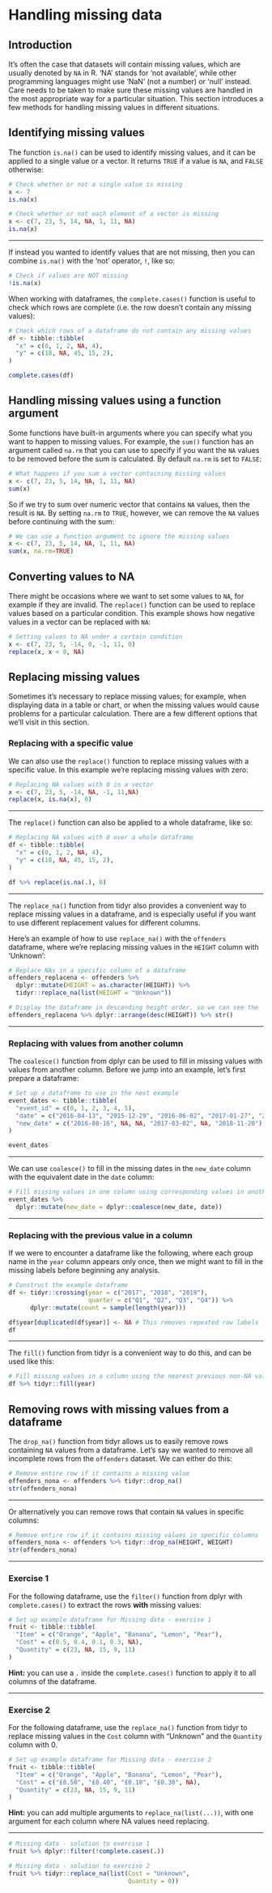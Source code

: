 # Handling missing data

## Introduction

It's often the case that datasets will contain missing values, which are usually denoted by `NA` in R. 'NA' stands for 'not available', while other programming languages might use 'NaN' (not a number) or 'null' instead. Care needs to be taken to make sure these missing values are handled in the most appropriate way for a particular situation. This section introduces a few methods for handling missing values in different situations.


## Identifying missing values

The function `is.na()` can be used to identify missing values, and it can be applied to a single value or a vector. It returns `TRUE` if a value is `NA`, and `FALSE` otherwise:

```r
# Check whether or not a single value is missing
x <- 7
is.na(x)

# Check whether or not each element of a vector is missing
x <- c(7, 23, 5, 14, NA, 1, 11, NA)
is.na(x)
```

---

If instead you wanted to identify values that are not missing, then you can combine `is.na()` with the 'not' operator, `!`, like so:
```r
# Check if values are NOT missing
!is.na(x)
```

When working with dataframes, the `complete.cases()` function is useful to check which rows are complete (i.e. the row doesn't contain any missing values):

```r
# Check which rows of a dataframe do not contain any missing values
df <- tibble::tibble(
  "x" = c(0, 1, 2, NA, 4),
  "y" = c(18, NA, 45, 15, 2),
)

complete.cases(df)
```


## Handling missing values using a function argument

Some functions have built-in arguments where you can specify what you want to happen to missing values. For example, the `sum()` function has an argument called `na.rm` that you can use to specify if you want the `NA` values to be removed before the sum is calculated. By default `na.rm` is set to `FALSE`:

```r
# What happens if you sum a vector containing missing values
x <- c(7, 23, 5, 14, NA, 1, 11, NA)
sum(x)
```

So if we try to sum over numeric vector that contains `NA` values, then the result is `NA`. By setting `na.rm` to `TRUE`, however, we can remove the `NA` values before continuing with the sum:

```r
# We can use a function argument to ignore the missing values
x <- c(7, 23, 5, 14, NA, 1, 11, NA)
sum(x, na.rm=TRUE)
```


## Converting values to NA

There might be occasions where we want to set some values to `NA`, for example if they are invalid. The `replace()` function can be used to replace values based on a particular condition. This example shows how negative values in a vector can be replaced with `NA`:

```r
# Setting values to NA under a certain condition
x <- c(7, 23, 5, -14, 0, -1, 11, 0)
replace(x, x < 0, NA)
```


## Replacing missing values

Sometimes it's necessary to replace missing values; for example, when displaying data in a table or chart, or when the missing values would cause problems for a particular calculation. There are a few different options that we'll visit in this section.


### Replacing with a specific value

We can also use the `replace()` function to replace missing values with a specific value. In this example we're replacing missing values with zero:

```r
# Replacing NA values with 0 in a vector
x <- c(7, 23, 5, -14, NA, -1, 11,NA)
replace(x, is.na(x), 0)
```

---

The `replace()` function can also be applied to a whole dataframe, like so:

```r
# Replacing NA values with 0 over a whole dataframe
df <- tibble::tibble(
  "x" = c(0, 1, 2, NA, 4),
  "y" = c(18, NA, 45, 15, 2),
)

df %>% replace(is.na(.), 0)
```

---

The `replace_na()` function from tidyr also provides a convenient way to replace missing values in a dataframe, and is especially useful if you want to use different replacement values for different columns.

Here's an example of how to use `replace_na()` with the `offenders` dataframe, where we're replacing missing values in the `HEIGHT` column with 'Unknown':
```r
# Replace NAs in a specific column of a dataframe
offenders_replacena <- offenders %>%
  dplyr::mutate(HEIGHT = as.character(HEIGHT)) %>%
  tidyr::replace_na(list(HEIGHT = "Unknown"))

# Display the dataframe in descending height order, so we can see the 'Unknown' values
offenders_replacena %>% dplyr::arrange(desc(HEIGHT)) %>% str()
```


---

### Replacing with values from another column

The `coalesce()` function from dplyr can be used to fill in missing values with values from another column. Before we jump into an example, let's first prepare a dataframe:

```r
# Set up a dataframe to use in the next example
event_dates <- tibble::tibble(
  "event_id" = c(0, 1, 2, 3, 4, 5),
  "date" = c("2016-04-13", "2015-12-29", "2016-06-02", "2017-01-27", "2015-10-21", "2018-03-15"),
  "new_date" = c("2016-08-16", NA, NA, "2017-03-02", NA, "2018-11-20")
)

event_dates
```

---

We can use `coalesce()` to fill in the missing dates in the `new_date` column with the equivalent date in the `date` column:

```r
# Fill missing values in one column using corresponding values in another column
event_dates %>%
  dplyr::mutate(new_date = dplyr::coalesce(new_date, date))
```

---

### Replacing with the previous value in a column

If we were to encounter a dataframe like the following, where each group name in the `year` column appears only once, then we might want to fill in the missing labels before beginning any analysis.

```r
# Construct the example dataframe
df <- tidyr::crossing(year = c("2017", "2018", "2019"),
                      quarter = c("Q1", "Q2", "Q3", "Q4")) %>%
      dplyr::mutate(count = sample(length(year)))

df$year[duplicated(df$year)] <- NA # This removes repeated row labels
df
```

---

The `fill()` function from tidyr is a convenient way to do this, and can be used like this:

```r
# Fill missing values in a column using the nearest previous non-NA value from the same column
df %>% tidyr::fill(year)
```


## Removing rows with missing values from a dataframe

The `drop_na()` function from tidyr allows us to easily remove rows containing `NA` values from a dataframe. Let's say we wanted to remove all incomplete rows from the `offenders` dataset. We can either do this:

```r
# Remove entire row if it contains a missing value
offenders_nona <- offenders %>% tidyr::drop_na()
str(offenders_nona)
```

---

Or alternatively you can remove rows that contain `NA` values in specific columns:

```r
# Remove entire row if it contains missing values in specific columns
offenders_nona <- offenders %>% tidyr::drop_na(HEIGHT, WEIGHT)
str(offenders_nona)
```


---

### Exercise 1

For the following dataframe, use the `filter()` function from dplyr with `complete.cases()` to extract the rows **with** missing values:

```r
# Set up example dataframe for Missing data - exercise 1
fruit <- tibble::tibble(
  "Item" = c("Orange", "Apple", "Banana", "Lemon", "Pear"),
  "Cost" = c(0.5, 0.4, 0.1, 0.3, NA),
  "Quantity" = c(23, NA, 15, 9, 11)
)
```

**Hint:** you can use a `.` inside the `complete.cases()` function to apply it to all columns of the dataframe.

---

### Exercise 2

For the following dataframe, use the `replace_na()` function from tidyr to replace missing values in the `Cost` column with "Unknown" and the `Quantity` column with 0.

```r
# Set up example dataframe for Missing data - exercise 2
fruit <- tibble::tibble(
  "Item" = c("Orange", "Apple", "Banana", "Lemon", "Pear"),
  "Cost" = c("£0.50", "£0.40", "£0.10", "£0.30", NA),
  "Quantity" = c(23, NA, 15, 9, 11)
)
```

**Hint:** you can add multiple arguments to `replace_na(list(...))`, with one argument for each column where NA values need replacing.


---

```r
# Missing data - solution to exercise 1
fruit %>% dplyr::filter(!complete.cases(.))
```

```r
# Missing data - solution to exercise 2
fruit %>% tidyr::replace_na(list(Cost = "Unknown",
                                 Quantity = 0))
```


